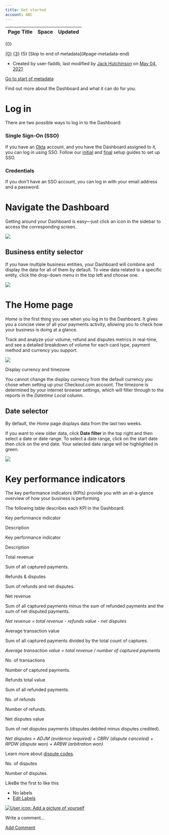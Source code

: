 ```yaml
---
title: Get started
account: ABC
---
```


<table class="aui"> <thead> <tr class="header"> <th class="search-result-title">Page Title</th> <th class="search-result-space">Space</th> <th class="search-result-date">Updated</th> </tr> </thead> </table> <p class="search-result-count">{0}</p> <tr class="search-result"> <td class="search-result-title"><a href="{1}" class="content-type-{2}"><span>{0}</span></a></td> <td class="search-result-space"><a class="space" href="/display/{4}/" title="{3}">{3}</a></td> <td class="search-result-date"><span class="date" title="{6}">{5}</span></td> </tr> [Skip to end of metadata](#page-metadata-end)

*   Created by user-faddb, last modified by [Jack Hutchinson](    /display/~jack.hutchinson
    ) on [May 04, 2021](/pages/diffpagesbyversion.action?pageId=8488049&selectedPageVersions=15&selectedPageVersions=16 "Show changes")

[Go to start of metadata](#page-metadata-start)

Find out more about the Dashboard and what it can do for you.

Log in
======

There are two possible ways to log in to the Dashboard:

### Single Sign-On (SSO)

If you have an [Okta](https://www.okta.com/products/single-sign-on/) account, and you have the Dashboard assigned to it, you can log in using SSO. Follow our [initial](/four/dashboard/get-started/initial-client-okta-setup) and [final](/four/dashboard/get-started/final-client-okta-setup-and-testing) setup guides to set up SSO.

### Credentials

If you don't have an SSO account, you can log in with your email address and a password.

  

Navigate the Dashboard
======================

Getting around your Dashboard is easy—just click an icon in the sidebar to access the corresponding screen.

![](/download/attachments/8488049/dashboard-icons.png?version=1&modificationDate=1607444070833&api=v2)

Business entity selector
------------------------

If you have multiple business entities, your Dashboard will combine and display the data for all of them by default. To view data related to a specific entity, click the drop-down menu in the top left and choose one.

![](/download/attachments/8488049/business-entity-selector.png?version=1&modificationDate=1607444033073&api=v2)

The Home page
=============

_Home_ is the first thing you see when you log in to the Dashboard. It gives you a concise view of all your payments activity, allowing you to check how your business is doing at a glance.  

Track and analyze your volume, refund and disputes metrics in real-time, and see a detailed breakdown of volume for each card type, payment method and currency you support.

![](/download/attachments/8488049/dashboard-homepage.png?version=1&modificationDate=1607444015947&api=v2)  

Display currency and timezone

You cannot change the display currency from the default currency you chose when setting up your Checkout.com account. The timezone is determined by your internet browser settings, which will filter through to the reports in the _Datetime Local_ column.

Date selector
-------------

By default, the _Home_ page displays data from the last two weeks.

If you want to view older data, click **Date filter** in the top right and then select a date or date range. To select a date range, click on the start date then click on the end date. Your selected date range will be highlighted in green.

![](/download/attachments/8488049/home_date_filter.png?version=1&modificationDate=1598006350188&api=v2)

Key performance indicators
==========================

The key performance indicators (KPIs) provide you with an at-a-glance overview of how your business is performing.

The following table describes each KPI in the Dashboard:

Key performance indicator

Description

Key performance indicator

Description

Total revenue

Sum of all captured payments.

Refunds & disputes

Sum of refunds and net disputes.

Net revenue

Sum of all captured payments minus the sum of refunded payments and the sum of net disputed payments.

_Net revenue = total revenue - refunds value - net disputes_

Average transaction value

Sum of all captured payments divided by the total count of captures.

_Average transaction value = total revenue / number of captured payments_

No. of transactions

Number of captured payments.

Refunds total value

Sum of all refunded payments.

No. of refunds

Number of refunds.

Net disputes value

Sum of net disputes payments (disputes debited minus disputes credited).

_Net disputes = ADJM (evidence required) + CBRV (dispute canceled) + RPDW (dispute won) + ARBW (arbitration won)_

Learn more about [dispute codes](/display/DOCS/Chargeback+codes).

No. of disputes

Number of disputes.

LikeBe the first to like this

*   No labels
*   [Edit Labels](# "Edit Labels (Type 'l')")

[![User icon: Add a picture of yourself](/s/en_GB/7901/abf7b35644d5a5d1d7e4b0969a83e8eb2b569fb5/_/images/icons/profilepics/add_profile_pic.svg)](/users/profile/editmyprofilepicture.action)

Write a comment…

[Add Comment](/display/x/Get+started?showComments=true&showCommentArea=true#addcomment)